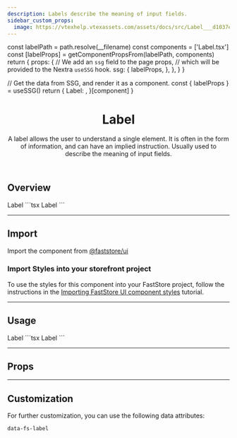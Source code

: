 ```yaml
---
description: Labels describe the meaning of input fields.
sidebar_custom_props:
  image: https://vtexhelp.vtexassets.com/assets/docs/src/Label___d1037ecfcce02ddf742bc029d7ad9fea.png
---
```




  const labelPath = path.resolve(__filename)
  const components = ['Label.tsx']
  const [labelProps] = getComponentPropsFrom(labelPath, components)
  return {
    props: {
      // We add an `ssg` field to the page props,
      // which will be provided to the Nextra `useSSG` hook.
      ssg: {
        labelProps,
      },
    },
  }
}

  // Get the data from SSG, and render it as a component.
  const { labelProps } = useSSG()
  return {
    Label: <PropsSection propsList={labelProps} />,
  }[component]
}

<header>

# Label

A label allows the user to understand a single element. It is often in the form of information, and can have an implied instruction. Usually used to describe the meaning of input fields.

</header>

## Overview

<OverviewSection>
  <Label>Label</Label>
</OverviewSection>
```tsx
<Label>Label</Label>
```

---

## Import

Import the component from [@faststore/ui](/../components)

### Import Styles into your storefront project

To use the styles for this component into your FastStore 
project, follow the instructions in the [Importing FastStore UI component styles](/docs/customizing/components#importing-faststore-ui-component-styles) tutorial.

---

## Usage

<OverviewSection>
  <Label>Label</Label>
</OverviewSection>
```tsx
<Label>Label</Label>
```

---

## Props

<LabelPropsSection component="Label" />

---

## Customization

For further customization, you can use the following data attributes:

`data-fs-label`
